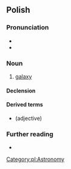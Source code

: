 {{also|galaktyką}}
==Polish==
{{wikipedia|lang=pl}}

===Pronunciation===
* {{pl-IPA|/ga'lak.ty.ka/|/galaktyka/|qual2=colloquial}}
* {{audio|pl|Pl-galaktyka.ogg|Audio}}

===Noun===
{{pl-noun|f}}

# [[galaxy]]

====Declension====
{{pl-decl-noun-f}}

====Derived terms====
* {{l|pl|galaktyczny}} (adjective)

===Further reading===
* {{R:PWN}}

[[Category:pl:Astronomy]]